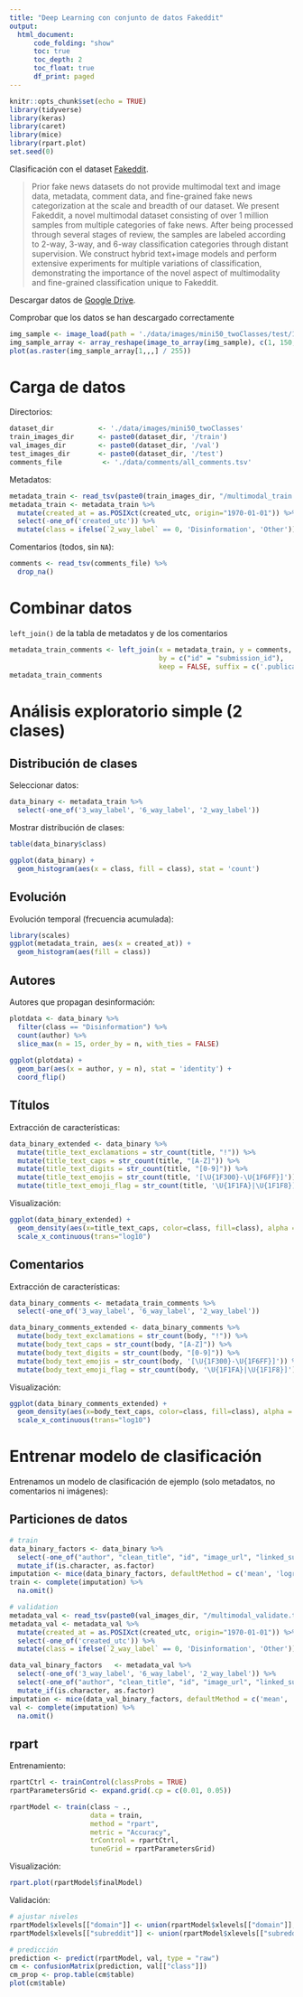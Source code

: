 ```yaml
---
title: "Deep Learning con conjunto de datos Fakeddit"
output:
  html_document:
      code_folding: "show"
      toc: true
      toc_depth: 2
      toc_float: true
      df_print: paged
---
```


```r
knitr::opts_chunk$set(echo = TRUE)
library(tidyverse)
library(keras)
library(caret)
library(mice)
library(rpart.plot)
set.seed(0)
```

Clasificación con el dataset [Fakeddit](https://github.com/entitize/Fakeddit).

> Prior fake news datasets do not provide multimodal text and image data, metadata, comment data, and fine-grained fake news categorization at the scale and breadth of our dataset. We present Fakeddit, a novel multimodal dataset consisting of over 1 million samples from multiple categories of fake news. After being processed through several stages of review, the samples are labeled according to 2-way, 3-way, and 6-way classification categories through distant supervision. We construct hybrid text+image models and perform extensive experiments for multiple variations of classification, demonstrating the importance of the novel aspect of multimodality and fine-grained classification unique to Fakeddit.

Descargar datos de [Google Drive](https://drive.google.com/drive/folders/1qYWWdfdp-OAxKNXbKgAMh2x3p04X55TO?usp=sharing).

Comprobar que los datos se han descargado correctamente
```r
img_sample <- image_load(path = './data/images/mini50_twoClasses/test/1/7e1cdy.jpg', target_size = c(150, 150))
img_sample_array <- array_reshape(image_to_array(img_sample), c(1, 150, 150, 3))
plot(as.raster(img_sample_array[1,,,] / 255))
```

# Carga de datos
Directorios:
```r
dataset_dir           <- './data/images/mini50_twoClasses'
train_images_dir      <- paste0(dataset_dir, '/train')
val_images_dir        <- paste0(dataset_dir, '/val')
test_images_dir       <- paste0(dataset_dir, '/test')
comments_file          <- './data/comments/all_comments.tsv'
```

Metadatos:
```r
metadata_train <- read_tsv(paste0(train_images_dir, "/multimodal_train.tsv"))
metadata_train <- metadata_train %>%
  mutate(created_at = as.POSIXct(created_utc, origin="1970-01-01")) %>%
  select(-one_of('created_utc')) %>%
  mutate(class = ifelse(`2_way_label` == 0, 'Disinformation', 'Other'))
```

Comentarios (todos, sin `NA`):
```r
comments <- read_tsv(comments_file) %>%
  drop_na()
```

# Combinar datos
`left_join()` de la tabla de metadatos y de los comentarios
```r
metadata_train_comments <- left_join(x = metadata_train, y = comments, 
                                     by = c("id" = "submission_id"),
                                     keep = FALSE, suffix = c('.publication', '.comment'))
metadata_train_comments
```

# Análisis exploratorio simple (2 clases)

## Distribución de clases
Seleccionar datos:
```r
data_binary <- metadata_train %>%
  select(-one_of('3_way_label', '6_way_label', '2_way_label'))
```

Mostrar distribución de clases:
```r
table(data_binary$class)

ggplot(data_binary) +
  geom_histogram(aes(x = class, fill = class), stat = 'count')
```

## Evolución
Evolución temporal (frecuencia acumulada):
```r
library(scales)
ggplot(metadata_train, aes(x = created_at)) +
  geom_histogram(aes(fill = class))
```

## Autores
Autores que propagan desinformación:
```r
plotdata <- data_binary %>%
  filter(class == "Disinformation") %>%
  count(author) %>%
  slice_max(n = 15, order_by = n, with_ties = FALSE)
  
ggplot(plotdata) +
  geom_bar(aes(x = author, y = n), stat = 'identity') +
  coord_flip()
```

## Títulos
Extracción de características:
```r
data_binary_extended <- data_binary %>%
  mutate(title_text_exclamations = str_count(title, "!")) %>%
  mutate(title_text_caps = str_count(title, "[A-Z]")) %>%
  mutate(title_text_digits = str_count(title, "[0-9]")) %>%
  mutate(title_text_emojis = str_count(title, '[\U{1F300}-\U{1F6FF}]')) %>%
  mutate(title_text_emoji_flag = str_count(title, '\U{1F1FA}|\U{1F1F8}]'))
```

Visualización:
```r
ggplot(data_binary_extended) + 
  geom_density(aes(x=title_text_caps, color=class, fill=class), alpha = 0.5)  +
  scale_x_continuous(trans="log10")
```

## Comentarios
Extracción de características:
```r
data_binary_comments <- metadata_train_comments %>%
  select(-one_of('3_way_label', '6_way_label', '2_way_label'))

data_binary_comments_extended <- data_binary_comments %>%
  mutate(body_text_exclamations = str_count(body, "!")) %>%
  mutate(body_text_caps = str_count(body, "[A-Z]")) %>%
  mutate(body_text_digits = str_count(body, "[0-9]")) %>%
  mutate(body_text_emojis = str_count(body, '[\U{1F300}-\U{1F6FF}]')) %>%
  mutate(body_text_emoji_flag = str_count(body, '\U{1F1FA}|\U{1F1F8}]'))
```

Visualización:
```r
ggplot(data_binary_comments_extended) + 
  geom_density(aes(x=body_text_caps, color=class, fill=class), alpha = 0.5)  +
  scale_x_continuous(trans="log10")
```
# Entrenar modelo de clasificación
Entrenamos un modelo de clasificación de ejemplo (solo metadatos, no comentarios ni imágenes):

## Particiones de datos
```r
# train
data_binary_factors <- data_binary %>%
  select(-one_of("author", "clean_title", "id", "image_url", "linked_submission_id", "title")) %>%
  mutate_if(is.character, as.factor)
imputation <- mice(data_binary_factors, defaultMethod = c('mean', 'logreg', 'polyreg', 'polr'))
train <- complete(imputation) %>%
  na.omit()

# validation
metadata_val <- read_tsv(paste0(val_images_dir, "/multimodal_validate.tsv"))
metadata_val <- metadata_val %>%
  mutate(created_at = as.POSIXct(created_utc, origin="1970-01-01")) %>%
  select(-one_of('created_utc')) %>%
  mutate(class = ifelse(`2_way_label` == 0, 'Disinformation', 'Other'))

data_val_binary_factors   <- metadata_val %>%
  select(-one_of('3_way_label', '6_way_label', '2_way_label')) %>%
  select(-one_of("author", "clean_title", "id", "image_url", "linked_submission_id", "title")) %>%
  mutate_if(is.character, as.factor)
imputation <- mice(data_val_binary_factors, defaultMethod = c('mean', 'cart', 'cart', 'cart'))
val <- complete(imputation) %>%
  na.omit()
```

## rpart
Entrenamiento:
```r
rpartCtrl <- trainControl(classProbs = TRUE)
rpartParametersGrid <- expand.grid(.cp = c(0.01, 0.05))

rpartModel <- train(class ~ ., 
                    data = train, 
                    method = "rpart", 
                    metric = "Accuracy", 
                    trControl = rpartCtrl, 
                    tuneGrid = rpartParametersGrid)
```

Visualización:
```r
rpart.plot(rpartModel$finalModel)
```

Validación:
```r
# ajustar niveles
rpartModel$xlevels[["domain"]] <- union(rpartModel$xlevels[["domain"]], levels(as.factor(val$domain)))
rpartModel$xlevels[["subreddit"]] <- union(rpartModel$xlevels[["subreddit"]], levels(as.factor(val$subreddit)))

# predicción
prediction <- predict(rpartModel, val, type = "raw") 
cm <- confusionMatrix(prediction, val[["class"]])
cm_prop <- prop.table(cm$table)
plot(cm$table)
```